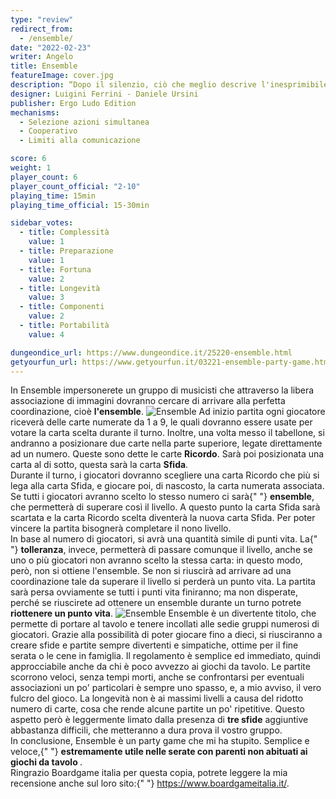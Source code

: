 ```yaml
---
type: "review"
redirect_from:
  - /ensemble/
date: "2022-02-23"
writer: Angelo
title: Ensemble
featureImage: cover.jpg
description: “Dopo il silenzio, ciò che meglio descrive l'inesprimibile è la musica.”
designer: Luigini Ferrini - Daniele Ursini
publisher: Ergo Ludo Edition
mechanisms:
  - Selezione azioni simultanea
  - Cooperativo
  - Limiti alla comunicazione

score: 6
weight: 1
player_count: 6
player_count_official: "2-10"
playing_time: 15min
playing_time_official: 15-30min

sidebar_votes:
  - title: Complessità
    value: 1
  - title: Preparazione
    value: 1
  - title: Fortuna
    value: 2
  - title: Longevità
    value: 3
  - title: Componenti
    value: 2
  - title: Portabilità
    value: 4

dungeondice_url: https://www.dungeondice.it/25220-ensemble.html
getyourfun_url: https://www.getyourfun.it/03221-ensemble-party-game.html
---
```


<Setting>
  In Ensemble impersonerete un gruppo di musicisti che attraverso la libera
  associazione di immagini dovranno cercare di arrivare alla perfetta
  coordinazione, cioè <strong>l'ensemble</strong>.
</Setting>

<img src="./game1.jpg" alt="Ensemble" />

<Rules>
  Ad inizio partita ogni giocatore riceverà delle carte numerate da 1 a 9, le
  quali dovranno essere usate per votare la carta scelta durante il turno.
  Inoltre, una volta messo il tabellone, si andranno a posizionare due carte
  nella parte superiore, legate direttamente ad un numero. Queste sono dette le
  carte <strong>Ricordo</strong>. Sarà poi posizionata una carta al di sotto,
  questa sarà la carta <strong>Sfida</strong>.
  <br />
  Durante il turno, i giocatori dovranno scegliere una carta Ricordo che più si
  lega alla carta Sfida, e giocare poi, di nascosto, la carta numerata
  associata. Se tutti i giocatori avranno scelto lo stesso numero ci sarà{" "}
  <strong>ensemble</strong>, che permetterà di superare così il livello. A
  questo punto la carta Sfida sarà scartata e la carta Ricordo scelta diventerà
  la nuova carta Sfida. Per poter vincere la partita bisognerà completare il
  nono livello.
  <br />
  In base al numero di giocatori, si avrà una quantità simile di punti vita. La{" "}
  <strong>tolleranza</strong>, invece, permetterà di passare comunque il
  livello, anche se uno o più giocatori non avranno scelto la stessa carta: in
  questo modo, però, non si ottiene l'ensemble. Se non si riuscirà ad arrivare
  ad una coordinazione tale da superare il livello si perderà un punto vita. La
  partita sarà persa ovviamente se tutti i punti vita finiranno; ma non
  disperate, perché se riuscirete ad ottenere un ensemble durante un turno
  potrete <strong>riottenere un punto vita</strong>.
</Rules>

<img src="./game2.jpg" alt="Ensemble" />

<Feedback>
  Ensemble è un divertente titolo, che permette di portare al tavolo e tenere
  incollati alle sedie gruppi numerosi di giocatori. Grazie alla possibilità di
  poter giocare fino a dieci, si riusciranno a creare sfide e partite sempre
  divertenti e simpatiche, ottime per il fine serata o le cene in famiglia. Il
  regolamento è semplice ed immediato, quindi approcciabile anche da chi è poco
  avvezzo ai giochi da tavolo. Le partite scorrono veloci, senza tempi morti,
  anche se confrontarsi per eventuali associazioni un po' particolari è sempre
  uno spasso, e, a mio avviso, il vero fulcro del gioco. La longevità non è ai
  massimi livelli a causa del ridotto numero di carte, cosa che rende alcune
  partite un po' ripetitive. Questo aspetto però è leggermente limato dalla
  presenza di <strong>tre sfide</strong> aggiuntive abbastanza difficili, che
  metteranno a dura prova il vostro gruppo.
  <br />
  In conclusione, Ensemble è un party game che mi ha stupito. Semplice e veloce,{" "}
  <strong>
    estremamente utile nelle serate con parenti non abituati ai giochi da tavolo
  </strong>
  .<br />
  Ringrazio Boardgame italia per questa copia, potrete leggere la mia recensione
  anche sul loro sito:{" "}
  <a href="https://www.boardgameitalia.it/">https://www.boardgameitalia.it/</a>.
</Feedback>

<Instagram id="CaUX3gqD5mY" />
